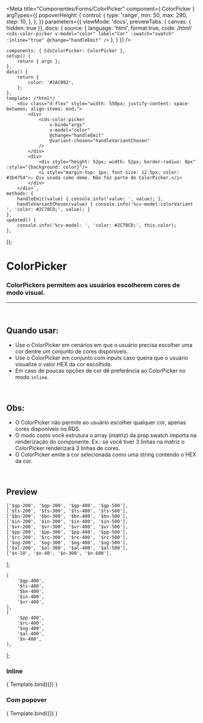 
<Meta
	title="Componentes/Forms/ColorPicker"
	component={ ColorPicker }
	argTypes={{
		popoverHeight: { 
			control: {
				type: 'range',
				min: 50,
				max: 290,
				step: 10,
			},
		},
	}}
	parameters={{
		viewMode: 'docs',
		previewTabs: { canvas: { hidden: true }},
		docs: {
			source: {
				language: 'html',
				format:true,
				code: /*html*/ 
`<cds-color-picker
	v-model="color"
	label="Cor"
	:swatch="swatch"
	:inline="true"
	@change="handleEmit"
/>`
			},
		}
	}}
/>

	components: { CdsColorPicker: ColorPicker },
	setup() {
		return { args };
	},
	data() {
		return {
			color: '#2AC092',
		};
	},
	template: /*html*/ `
		<div class="d-flex" style="width: 550px; justify-content: space-between; align-items: end;">
			<div>
				<cds-color-picker
					v-bind="args"
					v-model="color"
					@change="handleEmit"
					@variant-chosen="handleVariantChosen"
				/>
			</div>
			<div>
				<div style="height: 52px; width: 52px; border-radius: 8px" :style="{background: color}"/>
				<i style="margin-top: 1px; font-size: 12.5px; color: #3b4754">⚠️ Div usada como demo. Não faz parte do ColorPicker.</i>
			</div>
		</div>`,
	methods: {
		handleEmit(value) { console.info('value: ', value); },
		handleVariantChosen(value) { console.info('%cv-model:colorVariant ', 'color: #2C70CD;', value); }
	},
	updated() {
		console.info('%cv-model: ', 'color: #2C70CD;', this.color);
	},
});


# ColorPicker

### ColorPickers permitem aos usuários escolherem cores de modo visual.
---
<br />

## Quando usar:
- Use o ColorPicker em cenários em que o usuário precisa escolher uma cor dentre um conjunto de cores disponíveis.
- Use o ColorPicker em conjunto com inputs caso queira que o usuário visualize o valor HEX da cor escolhida.
- Em caso de poucas opções de cor dê preferência ao ColorPicker no modo `inline`.

<br />

## Obs:
- O ColorPicker não permite ao usuário escolher qualquer cor, apenas cores disponíveis no RDS.
- O modo como você estrutura o array (matriz) da prop swatch importa na renderização do componente. Ex.: se você tiver 3 linhas na matriz o ColorPicker renderizará 3 linhas de cores.
- O ColorPicker emite a cor selecionada como uma string contendo o HEX da cor.

<br />

## Preview

	['$gp-200', '$gp-300', '$gp-400', '$gp-500'],
	['$ts-200', '$ts-300', '$ts-400', '$ts-500'],
	['$bn-200', '$bn-300', '$bn-400', '$bn-500'],
	['$in-200', '$in-300', '$in-400', '$in-500'],
	['$vr-200', '$vr-300', '$vr-400', '$vr-500'],
	['$pp-200', '$pp-300', '$pp-400', '$pp-500'],
	['$rc-200', '$rc-300', '$rc-400', '$rc-500'],
	['$og-200', '$og-300', '$og-400', '$og-500'],
	['$al-200', '$al-300', '$al-400', '$al-500'],
	['$n-10', '$n-40', '$n-300', '$n-600'],
];

	[
		'$gp-400',
		'$ts-400',
		'$bn-400',
		'$in-400',
		'$vr-400',
	],
	[
		'$pp-400',
		'$rc-400',
		'$og-400',
		'$al-400',
		'$n-400',
	],
];

### __Inline__

<Canvas>
	<Story
		name="ColorPicker"
		args={{
			swatch: swatch,
			inline: true,
			label: "Cor",
		}}
	>
		{ Template.bind({}) }
	</Story>
</Canvas>

<ArgsTable story="ColorPicker" />

### __Com popover__

<Canvas>
	<Story
		name="ColorPicker2"
		args={{
			swatch: swatch2,
			popoverHeight: 190,
		}}
	>
		{ Template.bind({}) }
	</Story>
</Canvas>

<ArgsTable story="ColorPicker2" />
